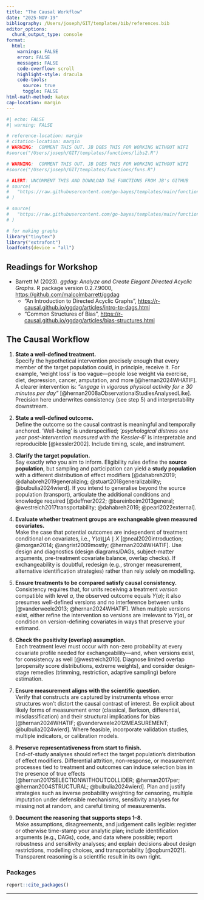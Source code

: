 ```yaml
---
title: "The Causal Workflow"
date: "2025-NOV-19"
bibliography: /Users/joseph/GIT/templates/bib/references.bib
editor_options: 
  chunk_output_type: console
format:
  html:
    warnings: FALSE
    error: FALSE
    messages: FALSE
    code-overflow: scroll
    highlight-style: dracula
    code-tools:
      source: true
      toggle: FALSE
html-math-method: katex
cap-location: margin
---
```

  
```r
#| echo: FALSE
#| warning: FALSE

# reference-location: margin
# citation-location: margin
# WARNING:  COMMENT THIS OUT. JB DOES THIS FOR WORKING WITHOUT WIFI
#source("/Users/joseph/GIT/templates/functions/libs2.R")

# WARNING:  COMMENT THIS OUT. JB DOES THIS FOR WORKING WITHOUT WIFI
#source("/Users/joseph/GIT/templates/functions/funs.R")

# ALERT: UNCOMMENT THIS AND DOWNLOAD THE FUNCTIONS FROM JB's GITHUB
# source(
#   "https://raw.githubusercontent.com/go-bayes/templates/main/functions/experimental_funs.R"
# )

# source(
#   "https://raw.githubusercontent.com/go-bayes/templates/main/functions/experimental_funs.R"
# )

# for making graphs
library("tinytex")
library("extrafont")
loadfonts(device = "all")
```

::: {.callout-note}
##  Readings for Workshop
- Barrett M (2023). _ggdag: Analyze and Create Elegant Directed Acyclic Graphs_. R package version 0.2.7.9000, <https://github.com/malcolmbarrett/ggdag>
  - "An Introduction to Directed Acyclic Graphs", <https://r-causal.github.io/ggdag/articles/intro-to-dags.html>
  - "Common Structures of Bias", <https://r-causal.github.io/ggdag/articles/bias-structures.html>
:::
  


## The Causal Workflow

1. **State a well-defined treatment.**  
   Specify the hypothetical intervention precisely enough that every member of the target population could, in principle, receive it. For example, 'weight loss' is too vague—people lose weight via exercise, diet, depression, cancer, amputation, and more [@hernan2024WHATIF]. A clearer intervention is: *"engage in vigorous physical activity for $\ge$ 30 minutes per day"* [@hernan2008aObservationalStudiesAnalysedLike]. Precision here underwrites consistency (see step 5) and interpretability downstream.

2. **State a well-defined outcome.**  
   Define the outcome so the causal contrast is meaningful and temporally anchored. ‘Well-being’ is underspecified; *'psychological distress one year post-intervention measured with the Kessler-6'* is interpretable and reproducible [@kessler2002]. Include timing, scale, and instrument.

3. **Clarify the target population.**  
   Say exactly *who* you aim to inform. Eligibility rules define the **source population**, but sampling and participation can yield a **study population** with a different distribution of effect modifiers [@dahabreh2019; @dahabreh2019generalizing; @stuart2018generalizability; @bulbulia2024wierd]. If you intend to generalise beyond the source population (transport), articulate the additional conditions and knowledge required [@deffner2022; @bareinboim2013general; @westreich2017transportability; @dahabreh2019; @pearl2022external].

4. **Evaluate whether treatment groups are exchangeable given measured covariates.**  
   Make the case that potential outcomes are independent of treatment conditional on covariates, i.e., $Y(a)\coprod A\mid X$ [@neal2020introduction; @morgan2014; @angrist2009mostly; @hernan2024WHATIF]. Use design and diagnostics (design diagrams/DAGs, subject-matter arguments, pre-treatment covariate balance, overlap checks). If exchangeability is doubtful, redesign (e.g., stronger measurement, alternative identification strategies) rather than rely solely on modelling.

5. **Ensure treatments to be compared satisfy causal consistency.**  
   Consistency requires that, for units receiving a treatment *version* compatible with level $a$, the observed outcome equals $Y(a)$; it also presumes well-defined versions and no interference between units [@vanderweele2013; @hernan2024WHATIF]. When multiple versions exist, either refine the intervention so versions are irrelevant to $Y(a)$, or condition on version-defining covariates in ways that preserve your estimand.

6. **Check the positivity (overlap) assumption.**  
   Each treatment level must occur with non-zero probability at every covariate profile needed for exchangeability—and, when versions exist, for consistency as well [@westreich2010]. Diagnose limited overlap (propensity score distributions, extreme weights), and consider design-stage remedies (trimming, restriction, adaptive sampling) before estimation.

7. **Ensure measurement aligns with the scientific question.**  
   Verify that constructs are captured by instruments whose error structures won’t distort the causal contrast of interest. Be explicit about likely forms of measurement error (classical, Berkson, differential, misclassification) and their structural implications for bias [@hernan2024WHATIF; @vanderweele2012MEASUREMENT; @bulbulia2024wierd]. Where feasible, incorporate validation studies, multiple indicators, or calibration models.

8. **Preserve representativeness from start to finish.**  
   End-of-study analyses should reflect the target population’s distribution of effect modifiers. Differential attrition, non-response, or measurement processes tied to treatment and outcomes can induce selection bias in the presence of true effects [@hernan2017SELECTIONWITHOUTCOLLIDER; @hernan2017per; @hernan2004STRUCTURAL; @bulbulia2024wierd]. Plan and justify strategies such as inverse probability weighting for censoring, multiple imputation under defensible mechanisms, sensitivity analyses for missing not at random, and careful timing of measurements.

9. **Document the reasoning that supports steps 1–8.**  
   Make assumptions, disagreements, and judgement calls legible: register or otherwise time-stamp your analytic plan; include identification arguments (e.g., DAGs), code, and data where possible; report robustness and sensitivity analyses; and explain decisions about design restrictions, modelling choices, and transportability [@ogburn2021]. Transparent reasoning is a scientific result in its own right.




<!-- ### 1 Nine‑Step Causal Inference Workflow  -->

<!-- | Step | Requirement | Key Question(s) | Example Good vs. Poor Definition | Core Assumption | -->
<!-- |------|-------------|-----------------|----------------------------------|-----------------| -->
<!-- | **1** | **State a Well-Defined Treatment** | What specific hypothetical intervention will be applied to all population members? | ✅ "Weight loss by at least 30 minutes of vigorous exercise each day" <br> ❌ "Weight loss" (many pathways: diet, exercise, illness, surgery) | **Consistency** | -->
<!-- | **2** | **State a Well-Defined Outcome** | What specific outcome measure will be assessed, when, and how? | ✅ "Psychological distress measured one year after intervention using Kessler-6 scale" <br> ❌ "Well-being" (vague construct) | **Interpretability** | -->
<!-- | **3** | **Clarify the Target Population** | To whom will results generalise? How does the source population relate to the target? | ✅ "New Zealand adults aged 18+ as represented in NZAVS weighted by census demographics" <br> ❌ "People in general" | **Generalisability** | -->
<!-- | **4** | **Evaluate Exchangeability** | Are treatment groups independent of potential outcomes conditional on measured covariates? | Can we achieve conditional independence through measured confounders? Consider unmeasured confounding. | **Conditional Exchangeability** | -->
<!-- | **5** | **Ensure Causal Consistency** | Are treatment versions independent of potential outcomes conditional on covariates? | Do different ways of receiving "treatment" yield the same potential outcomes? | **Consistency** | -->
<!-- | **6** | **Check Positivity** | Is there non-zero probability of each treatment level at every covariate combination? | Examine overlap in treatment assignment across the full covariate space. | **Positivity** | -->
<!-- | **7** | **Evaluate Measurement Validity** | Do measures relate to scientific questions? What are sources of measurement error bias? | Consider structural features of measurement error and their impact on causal inference. | **Measurement Validity** | -->
<!-- | **8** | **Address Attrition and Selection** | Does the final study group represent the target population throughout the study period? | Develop strategies for attrition, non-response, and measurement error bias. | **Representativeness** | -->
<!-- | **9** | **Document Transparently** | Have all reasoning, evidence, and decisions for steps 1-8 been clearly communicated? | Provide thorough documentation including causal assumptions and disagreements. | **Transparency** | -->




<!-- ## STEP 1: Ask Your Causal Question -->

<!-- -   **State your question:** is my question clearly stated? If not, state it. -->
<!-- -   **Relevance:** have I explained its importance? If not, explain. -->
<!-- -   **Ethics** how might this question affect people? How might not investigating this question affect people?  -->
<!-- -   **Causality:** Is my question causal? If not, refine your question. -->
<!-- -   **Heterogeneous Treatment Effects**:  Do I want to examine who responds differently (CATE)? -->
<!-- -   **Subgroup analysis:** does my question involve a subgroup (e.g., cultural group)? If not, develop a subgroup analysis question. -->
<!-- -   **Explain the Framework:** can I explain the causal inference framework and convey the gist to non-specialists? -->


<!-- #### Determine Data Requirements -->
<!-- -   **Data types:** is treatment assignment in my data randomised?  -->
<!-- -   **Time-series data:** are my data time-series? If not, reconsider your causal question. -->
<!-- -   **Data waves:** do I have at least three waves of data? If not, beware of confounding control issues. -->
<!-- -   **Data source:** what are the biases in collection/reporting -->

<!-- #### Determine the Outcome -->

<!-- -   **Outcome variable:** is the outcome variable *Y* defined? If not, define it. -->
<!-- -   **Multiple outcomes:** are there multiple outcomes? If yes, explain and define them. -->
<!-- -   **Outcome relevance:** can I explain how the outcome variable/s relate to my question? If not, clarify. -->
<!-- -   **Outcome type:** is my outcome binary and rare? If yes, consider logistic regression. If my outcome is continuous, consider z-transforming it or categorising it (consult an expert). -->
<!-- -   **Outcome timing:** does the outcome appear after the exposure? It should. -->

<!-- #### Determine the Exposure -->

<!-- -   **Exposure variable:** is the exposure variable *A* defined? If not, define it. -->
<!-- -   **Multiple exposures:** are there multiple exposures? If yes, reassess; if only one exposure, proceed. -->
<!-- -   **Exposure relevance:** can I explain how the exposure variable relates to my question? If not, clarify. -->
<!-- -   **Positivity:** can we intervene on the exposure at all levels of the covariates? We should be able to. -->
<!-- -   **Consistency:** can I interpret what it means to intervene on the exposure?  -->
<!-- -   **Exchangeability:** are different versions of the exposure conditionally exchangeable given measured baseline confounders? They should be. -->
<!-- -   **Exposure type:** is the exposure binary or continuous? -->
<!-- -   **Shift intervention**: Am I contrasting static interventions or modified treatment policies?   -->
<!-- -   **Exposure timing:** Does the exposure appear before the outcome? It should. -->

<!-- #### Account for Confounders -->

<!-- -   **Baseline confounders:** Have I defined my baseline confounders *L*? I should have. -->
<!-- -   **Justification:** Can I explain how the baseline confounders could affect both *A* and *Y*? I should be able to. -->
<!-- -   **Timing:** Are the baseline confounders measured before the exposure? They should be. -->
<!-- -   **Inclusion:** Is the baseline measure of the exposure and the baseline outcome included in the set of baseline confounders? They should be. -->
<!-- -   **Sufficiency:** Are the baseline confounders sufficient to ensure balance on the exposure, such that *A* is independent of *Y* given *L*? If not, plan a sensitivity analysis. -->
<!-- -   **Confounder type:** Are the confounders continuous or binary? If so, consider converting them to z-scores. If they are categorical with three or more levels, do not convert them to z-scores. -->

<!-- #### Draw a Causal Diagram with Unmeasured Confounders -->

<!-- -   **Unmeasured confounders:** Does previous science suggest the presence of unmeasured confounders? If not, expand your understanding. -->
<!-- -   **Causal diagram:** Have I drawn a causal diagram (DAG) to highlight both measured and unmeasured sources of confounding?  -->
<!-- -   **Measurement error:** Have I described potential biases from measurement errors? If not, we'll discuss later. -->
<!-- -   **Temporal order:** Does my DAG have time indicators to ensure correct temporal order? It should. -->
<!-- -   **Time consistency:** Is my DAG organized so that time follows in a consistent direction? It should. -->

<!-- #### Identify the Estimand -->

<!-- - ATE or CATE or both? -->

<!-- #### Understanding Source and Target Populations -->

<!-- -   **Populations identified:** Have I explained how my sample relates to my target populations? I should have. -->
<!-- -   **Generalisability and transportability:** Have I considered whether my results generalise different populations?  I should have. -->

<!-- #### Set Eligibility Criteria -->

<!-- -   **Criteria stated:** Have I stated the eligibility criteria for the study? I should have. -->

<!-- #### Describe Sample Characteristics -->

<!-- -   **Descriptive statistics:** have I provided descriptive statistics for demographic information taken at baseline? I should have. -->
<!-- -   **Exposure change:** Have I demonstrated the magnitudes of change in the exposure from baseline to the exposure interval? I should have. -->
<!-- -   **References:** Have I included references for more information about the sample? I should have. -->

<!-- #### Addressing Missing Data -->

<!-- -   **Missing data checks:** Have I checked for missing data? I should have. -->
<!-- -   **Missing data plan:** If there is missing data, have I described how I will address it? I should have. -->

<!-- #### Selecting the Model Approach: If Not Using Machine Learning  -->

<!-- -   **Approach decision:** Have I decided on using G-computation, IPTW, or Doubly-Robust Estimation? I should have. -->
<!-- -   **Interactions:** If not using machine learning, have I included the interaction of the exposure and baseline covariates? I should have. -->
<!-- -   **Big data:** If I have a large data set, should I include the interaction of the exposure, group, and baseline confounders? I should consider it. -->
<!-- -   **Model specification:** have I double-checked the model specification? I should. -->
<!-- -   **Outcome assessment:** If the outcome is rare and binary, have I specified logistic regression? If it's continuous, have I considered converting it to z-scores? -->
<!--   -   **Sensitivity analysis:** am I planning a sensitivity analysis using simulation? If yes, describe it (e.g. E-values.) -->

<!-- #### Machine Learing -->

<!-- Have I explained how causal forests work  -- also the workshop R package -->


<!-- ### Clarify unmeasured pre-treatment covariates -->

<!-- Let **U** denoted unmeasured pre-treatment covariates that may potentially bias the statistical association between *A* and *Y* independently of the measured covariates. -->

<!-- #### Consider: -->

<!-- -   To affect *Y* and *A*, *U* must occur before *A*. -->
<!-- -   It is useful to draw a causal diagramme to illustrate all potential sources of bias. -->
<!-- -   Causal diagrammes are qualitative tools that require specialist expertise. We cannot typically obtain a causal graph from the data. -->
<!-- -   A causal diagramme should include only as much information as is required to assess confounding. See @fig-dag-outcomewide for an example. -->
<!-- -   Because we cannot ensure the absence of unmeasured confounders in observational settings, it is vital to conduct sensitivity analyses for the results. For sensitivity analyeses, we use E-values. -->


<!-- ### Choose the scale for a causal contrast -->

<!-- Difference/ Risk ratio?  -->

<!-- #### Consider: -->

<!-- -   In the causal inference literature, the concept we use to make sense of stratum specific comparisons is called "effect modification." -->
<!-- -   By inferring effects within strata, we may evaluate whether the effects of different exposures or treatments on some well-defined outcome (measured in some well-defined time-period after the exposure) differ depending on group measurement. -->
<!-- -   The logic of effect modification differs slightly from that of interaction. -->

<!-- #### Aside: extensions -->

<!-- For continuous exposures, we must stipulate the level of contrast for the exposure (e.g. weekly versus monthly church attendance): -->

<!--   $$ATE_{a,a'} = E[Y(a) - Y(a')]$$ -->

<!-- This essentially denotes an average treatment effect comparing the outcome under treatment level $A$ to the outcome under treatment level $A'$. Likewise: -->

<!--   $$ATE_{a/a'} = \frac{E[Y(a)]}{E[Y(a')]}$$ -->

<!-- This defines the contrast of $A$ and $A'$ on a ratio scale. -->

<!-- #### Describe the population(s) for whom the intended study is meant to generalise by distinguishing between source and target populations. -->

<!-- Consider the following concepts: -->

<!-- -   **Source population**: a source population is where we gather our data for a study. We pull our specific sample from this group. It needs to mirror the broader group for our conclusions to be valid and widely applicable.  -->
<!-- -   **Target population**: the target population is the larger group we aim to apply our study's results to. It could be defined by location, demographics, or specific conditions. The closer the source matches the target in ways that are relevant to our causal questions, the stronger our causal inferences about the target population will be. -->
<!--  -   **Generalisability** refers to the ability to apply the causal effects estimated from a sample to the population it was drawn from. In simpler terms, it deals with the extrapolation of causal knowledge from a sample to the broader population. This concept is also called "external validity". -->

<!--   $$\text{Generalisability} = PATE \approx ATE_{\text{sample}}$$ -->

<!-- -   **Transportability** refers to the ability to extrapolate causal effects learned from a source population to a target population when certain conditions are met. It deals with the transfer of causal knowledge across different settings or populations. -->

<!--   $$\text{Transportability} = ATE_{\text{target}} \approx f(ATE_{\text{source}}, T)$$ -->

<!-- where $f$ is a function and $T$ is a function that maps the results from our source population to another population. To achieve transportability, we need information about the source and target populations and an understanding of how the relationships between treatment, outcome, and covariates differ between the populations. Assessing transportability requires scientific knowledge. -->

<!-- ### Summary Step 1: Consider how much we need to do when asking a causal question! -->

<!-- We discover that asking a causal question is a multifaceted task. It demands careful definition of the outcome, including its timing, the exposure, and covariates. It also requires selecting the appropriate scale for causal contrast, controlling for confounding, and potentially adjusting for sample weights or stratification. Finally, when asking a causal question, we must consider for whom the results apply. Only after following these steps can we then ask: "How may we answer this causal question?" -->

<!-- ## STEP 2: Answer Your Question -->

<!-- #### Obtain longitudinal data -->

<!-- Note that causal inference from observational data turns on the appropriate temporal ordering of the key variables involved in the study. -->

<!-- Recall we have defined. -->

<!-- -   **A**: Our exposure or treatment variable, denoted as **A**. Here we consider the example of 'Church attendance'. -->

<!-- -   **Y**: The outcome variable we are interested in, represented by **Y**, is psychological distress. We operationalise this variable through the 'Kessler-6' distress scale. -->

<!-- -   **L**: The confounding variables, collectively referred to as **L**, represent factors that can independently influence both **A** and **Y**. For example, socio-economic status could be a confounder that impacts both the likelihood of church attendance and the levels of psychological distress. -->

<!-- Given the importance of temporal ordering, we must now define time: -->

<!-- -   **t** $\in$ T: Let $t$ denote within a multiwave panel study with **T** measurement intervals. -->

<!--  Where $t/\text{{exposure}}$ denotes the measurement interval for the exposure. Longitudinal data collection provides us the ability to establish a causal model such that: -->

<!-- $$t_{confounders} < t_{exposure}< t_{outcome}$$ -->
<!-- To minimise the posibility of time-varying confounding and obtain the clearest effect estimates, we should acquire the most recent values of $\mathbf{L}$ preceding $A$ and the latest values of $A$ before $Y$. -->

<!-- Note in @fig-dag-outcomewide, We use the prefixes "t0, t1, and t2" to denote temporal ordering. We include in the set of baseline confounders the pre-exposure measurement of *A* and *Y*. This allows for more substantial confounding control. For unmeasured confounder to affect both the exposure and the outcome, it would need to do so independently of the pre-exposure confounders. Additionally, including the baseline exposure gives us an effect estimate for the incidence exposure, rather than the prevelance of the exposure. This helps us to assess the expected change in the outcome were we to initate a change in the exposure. -->

<!-- ### Include the measured exposure with baseline covariates -->

<!-- Controlling for prior exposure enables the interpretation of the effect estimate as a change in the exposure in a manner akin to a randomised trial. We propose that the effect estimate with prior control for the exposure estimates the "incidence exposure" rather than the "prevalence exposure" [@danaei2012]. It is crucial to estimate the incidence exposure because if the effects of an exposure are harmful in the short term such that these effects are not subsequently measured, a failure to adjust for prior exposure will yield the illusion that the exposure is beneficial. Furthermore, this approach aids in controlling for unmeasured confounding. For such a confounder to explain away the observed exposure-outcome association, it would need to do so independently of the prior level of the exposure and outcome. -->

<!-- ### State the eligibility criteria for participation -->

<!-- This step is invaluable for assessing whether we are answering the causal question that we have asked. -->

<!-- #### Consider: -->

<!-- -   Generalisability: we cannot evaluate inferences to a target group from the source population if we do not describe the source population -->
<!-- -   Eligibility criteria will help us to ensure whether we have correctly evaluated potential measurement bias/error in our instruments. For example, the New Zealand Attitudes and Values Study is a National Probability study of New Zealanders. Individuals were randomly selected from the country's electoral roll. From these invitations there was typically less than 15% response rate. How might this process of recruitment affect generalisability and transportability of our results? -->

<!-- - Aside: discuss per protocol effects/ intention to treat effects -->

<!-- ### Determine how missing data will be handled -->

<!-- -  As we consider in this workshop, loss to follow up and non-response opens sources for bias. We must develop a strategy for handling missing data. -->

<!-- ### State a statistical model -->

<!-- The models you considered on Day 1 of this workshop are G-computation, Inverse Probability of Treatement Weighting, and Doubly-Robust estimation. -->

<!-- ### Reporting -->

<!-- Consider the following ideas about how to report your model: -->

<!-- -   **Estimator**: Doubly robust where possible. -->
<!-- -   **Propensity Score Reporting:** Detail the process of propensity score derivation, including the model used and any variable transformations. -->
<!-- -   **WeightIt Package:** Explicitly mention the use of the 'WeightIt' package in R, including any specific options or parameters used in the propensity score estimation process. -->
<!-- -   **Method Variations:** Report if different methods were used to obtain propensity scores, and the reasons behind the choice of methods such as 'ebal', 'energy', and 'ps'. -->
<!-- -   **Continuous Exposures:** Highlight that for continuous exposures, only the 'energy' option was used for propensity score estimation. -->
<!-- -  **Binary Exposure** Justify your cutpoints by referencing theory/existing knowledge *in advance* of conducting the analysis. -->
<!-- -   **Subgroup Estimation:** Confirm that the propensity scores for subgroups were estimated separately, and discuss how the weights were subsequently combined with the original data. -->
<!-- -   **Covariate Balance:** Include a Love plot to visually represent covariate balance on the exposure both before and after weighting. -->
<!-- -   **Weighting Algorithm Statistics:** Report the statistics for the weighting algorithms as provided by the WeightIt package, including any measures of balance or fit. -->
<!-- -   **Outcome Regression Model:** Clearly report the type of regression model used to estimate outcome model coefficients (e.g., linear regression, Poisson, binomial), and mention if the exposure was interacted with the baseline covariates. Do not report model coefficients as these have no interpretation. -->
<!-- -   **Subgroup Interaction:** Address whether the subgroup was included separately as an interaction in the outcome model, and if the model successfully converged. -->
<!-- -   **Machine Learning Using `lmtp`** If using the `lmtp` package, do a stratified analysis. (see today's lab) -->
<!-- -   **Model coefficients:** note that the model coefficients should not be interpreted, as they are not meaningful in this context. -->
<!-- -   **Confidence intervals and standard errors:** Describe the methods used to derive confidence intervals and standard errors, noting the use of the 'clarify' package in R for simulation based inference. -->

<!-- ### Example of how to report a doubly robust method in your report -->

<!-- The Doubly Robust Estimation method for Subgroup Analysis Estimator is a sophisticated tool combining features of both IPTW and G-computation methods, providing unbiased estimates if either the propensity score or outcome model is correctly specified. The process involves five main steps: -->

<!-- **Step 1** involves the estimation of the propensity score, a measure of the conditional probability of exposure given the covariates and the subgroup indicator. This score is calculated using statistical models such as logistic regression, with the model choice depending on the nature of the data and exposure. Weights for each individual are then calculated using this propensity score. These weights depend on the exposure status and are computed differently for exposed and unexposed individuals. The estimation of propensity scores is performed separately within each subgroup stratum. -->

<!-- **Step 2** focuses on fitting a weighted outcome model, making use of the previously calculated weights from the propensity scores. This model estimates the outcome conditional on exposure, covariates, and subgroup, integrating the weights into the estimation process. Unlike in propensity score model estimation, covariates are included as variables in the outcome model. This inclusion makes the method doubly robust - providing a consistent effect estimate if either the propensity score or the outcome model is correctly specified, thereby reducing the assumption of correct model specification. -->

<!-- **Step 3** entails the simulation of potential outcomes for each individual in each subgroup. These hypothetical scenarios assume universal exposure to the intervention within each subgroup, regardless of actual exposure levels. The expectation of potential outcomes is calculated for each individual in each subgroup, using individual-specific weights. These scenarios are performed for both the current and alternative interventions. -->

<!-- **Step 4** is the estimation of the average causal effect for each subgroup, achieved by comparing the computed expected values of potential outcomes under each intervention level. The difference represents the average causal effect of changing the exposure within each subgroup.  -->

<!-- **Step 5** involves comparing differences in causal effects across groups by calculating the differences in the estimated causal effects between different subgroups. Confidence intervals and standard errors for these calculations are determined using simulation-based inference methods [@greifer2023]. This step allows for a comprehensive comparison of the impact of different interventions across various subgroups, while encorporating uncertainty. -->

<!-- ### Inference -->

<!-- Consider the following ideas about what to discuss in one's findings: -->
<!--                                                                                                                           Consider the following ideas about what to discuss in one's findings. The order of exposition might be different. -->

<!-- 1.  **Summary of results**:  What did you find? -->

<!-- 2. **Interpretation of E-values:** Interpret the E-values used for sensitivity analysis. State what they represent in terms of the robustness of the findings to potential unmeasured confounding. -->

<!-- 3.  **Causal Effect Interpretation:** What is the interest of the effect, if any, if an effect was observed? Interpret the average causal effect of changing the exposure level within each subgroup, and discuss its relevance to the research question.  -->

<!-- 4.  **Comparison of Subgroups:** Discuss how differences in causal effect estimates between different subgroups, if observed, or if not observed, contribute to the overall findings of the study. -->

<!-- 5.  **Uncertainty and Confidence Intervals:** Consider the uncertainty around the estimated causal effects, and interpret the confidence intervals to understand the precision of the estimates. -->

<!-- 6.  **Generalisability and Transportability:** Reflect on the generalizability of the study results to other contexts or populations. Discuss any factors that might influence the transportability of the causal effects found in the study. (Again see lecture 9.) -->

<!-- 7.  **Assumptions and Limitations:** Reflect on the assumptions made during the study and identify any limitations in the methodology that could affect the interpretation of results. State that the implications of different intervention levels on potential outcomes are not analysed.  -->

<!-- 8.  **Theoretical Relevance**: How are these findings relevant to existing theories.  -->

<!-- 9.  **Replication and Future Research:** Consider how the study could be replicated or expanded upon in future research, and how the findings contribute to the existing body of knowledge in the field. -->

<!-- 10. **Real-world Implications:** Discuss the real-world implications of the findings, and how they could be applied in policy, practice, or further research. -->


<!-- ## Appendix A: Details of Estimation Approaches -->

<!-- ### G-computation for Subgroup Analysis Estimator -->

<!-- **Step 1:** Estimate the outcome model. Fit a model for the outcome $Y$, conditional on the exposure $A$, the covariates $L$, and subgroup indicator $G$. This model can be a linear regression, logistic regression, or another statistical model. The goal is to capture the relationship between the outcome, exposure, confounders, and subgroups. -->

<!-- $$ \hat{E}(Y|A,L,G) = f_Y(A,L,G; \theta_Y) $$ -->

<!-- This equation represents the expected value of the outcome $Y$ given the exposure $A$, covariates $L$, and subgroup $G$, as modelled by the function $f_Y$ with parameters $\theta_Y$. This formulation allows for the prediction of the average outcome $Y$ given certain values of $A$, $L$, and $G$. -->

<!-- **Step 2:** Simulate potential outcomes. For each individual in each subgroup, predict their potential outcome under the intervention $A=a$ using the estimated outcome model: -->

<!-- $$\hat{E}[Y(a)|G=g] = \frac{1}{N_g} \sum_{i:G_i=g} \hat{E}[Y|A=a, L=L_i, G=g; \hat{\theta}_Y]$$ -->

<!-- We also predict the potential outcome for everyone in each subgroup under the causal contrast, setting the intervention for everyone in that group to $A=a'$: -->

<!--                                                                                                                        $$\hat{E}[Y(a')|G=g] = \frac{1}{N_g} \sum_{i:G_i=g} \hat{E}[Y|A=a', L=L_i, G=g; \hat{\theta}_Y]$$ -->


<!--   In these equations, $Y$ represents the potential outcome, $A$ is the intervention, $L$ are the covariates, $G=g$ represents the subgroup, and $\theta_Y$ are the parameters of the outcome model. -->

<!--   **Step 3:** Calculate the estimated difference for each subgroup $g$: -->

<!--     $$\hat{\delta}_g = \hat{E}[Y(a)|G=g] - \hat{E}[Y(a')|G=g]$$ -->

<!-- This difference $\hat{\delta}_g$ represents the average causal effect of changing the exposure from level $a'$ to level $a$ within each subgroup $g$. -->

<!-- We use simulation-based inference methods to compute standard errors and confidence intervals [@greifer2023]. -->

<!-- **Step 4:** Compare differences in causal effects by subgroups: -->

<!--  $$\hat{\gamma} = \hat{\delta}_g - \hat{\delta}_{g'}$$ -->

<!-- where, -->

<!-- $$\hat{\gamma} = \overbrace{\big( \hat{E}[Y(a)|G=g] - \hat{E}[Y(a')|G=g] \big)}^{\hat{\delta}_g} - \overbrace{\big( \hat{E}[Y(a)|G=g'] - \hat{E}[Y(a')|G=g'] \big)}^{\hat{\delta}_{g'}}$$ -->

<!-- This difference $\hat{\gamma}$ represents the difference in the average causal effects between the subgroups $g$ and $g'$. It measures the difference in effect of the exposure $A$ within subgroup $G$ on the outcome $Y$.[^note_care]  -->

<!-- [^note_care]: $A$ and $G$ on $Y$ might not be additive. We assume that the potential confounders $L$ are sufficient to control for confounding. See Appendix -->

<!-- We again use simulation-based inference methods to compute standard errors and confidence intervals [@greifer2023]. -->


<!-- ### Inverse Probability of Treatment Weighting (IPTW) for Subgroup Analysis Estimator -->


<!-- **Step 1:** Estimate the propensity score. The propensity score $e(L, G)$ is the conditional probability of the exposure $A = 1$, given the covariates $L$ and subgroup indicator $G$. This can be modeled using logistic regression or other suitable methods, depending on the nature of the data and the exposure. -->

<!-- $$\hat{e} = P(A = 1 | L, G) = f_A(L, G; \theta_A)$$ -->

<!-- Here, $f_A(L, G; \theta_A)$ is a function (statistical model) that estimates the probability of the exposure $A = 1$ given covariates $L$ and subgroup $G$. Then, we calculate the weights for each individual, denoted as $v$, using the estimated propensity score: -->

<!-- $$ -->
<!-- v = -->
<!-- \begin{cases} -->
<!-- \frac{1}{\hat{e}} & \text{if } A = 1 \\ -->
<!-- \frac{1}{1-\hat{e}} & \text{if } A = 0 -->
<!-- \end{cases} -->
<!-- $$ -->
<!-- **Step 2:** Fit a weighted outcome model. Using the weights calculated from the estimated propensity scores, fit a model for the outcome $Y$, conditional on the exposure $A$ and subgroup $G$. This can be represented as: -->

<!-- $$ \hat{E}(Y|A, G; V) = f_Y(A, G ; \theta_Y, V) $$ -->

<!-- In this model, $f_Y$ is a function (such as a weighted regression model) with parameters $θ_Y$. -->

<!-- **Step 3:** Simulate potential outcomes. For each individual in each subgroup, simulate their potential outcome under the hypothetical scenario where everyone in the subgroup is exposed to the intervention $A=a$ regardless of their actual exposure level: -->

<!-- $$\hat{E}(Y(a)|G=g) = \hat{E}[Y|A=a,G=g; \hat{\theta}_Y, v]$$ -->

<!-- And also under the hypothetical scenario where everyone is exposed to intervention $A=a'$: -->

<!-- $$\hat{E}(Y(a')|G=g) = \hat{E}[Y|A=a',G=g; \hat{\theta}_Y, v]$$ -->

<!-- **Step 4:** Estimate the average causal effect for each subgroup as the difference in the predicted outcomes: -->

<!-- $$\hat{\delta}_g = \hat{E}[Y(a)|G=g] - \hat{E}[Y(a')|G=g]$$ -->

<!-- The estimated difference $\hat{\delta}_g$ represents the average causal effect within group $g$. -->

<!-- **Step 5:** Compare differences in causal effects by groups. Compute the differences in the estimated causal effects between different subgroups: -->

<!--     $$\hat{\gamma} = \hat{\delta}_g - \hat{\delta}_{g'}$$ -->

<!-- where, -->

<!-- $$\hat{\gamma} = \overbrace{\big( \hat{E}[Y(a)|G=g] - \hat{E}[Y(a')|G=g] \big)}^{\hat{\delta}_g} - \overbrace{\big( \hat{E}[Y(a)|G=g'] - \hat{E}[Y(a')|G=g'] \big)}^{\hat{\delta}_{g'}}$$ -->

<!-- This $\hat{\gamma}$ represents the difference in the average causal effects between the subgroups $g$ and $g'$. -->


<!-- We again use simulation-based inference methods to compute standard errors and confidence intervals [@greifer2023]. -->


<!-- ### Doubly Robust Estimation for Subgroup Analysis Estimator -->
<!-- It appears that the Doubly Robust Estimation explanation for subgroup analysis is already clear and correct, covering all the necessary steps in the process. Nevertheless, there's a slight confusion in step 4. The difference $\delta_g$ is not defined within the document. I assume that you intended to write $\hat{\delta}_g$. Here's the corrected version: -->

<!-- ### Doubly Robust Estimation for Subgroup Analysis Estimator -->

<!-- Doubly Robust Estimation is a powerful technique that combines the strengths of both the IPTW and G-computation methods. It uses both the propensity score model and the outcome model, which makes it doubly robust: it produces unbiased estimates if either one of the models is correctly specified. -->

<!-- **Step 1** Estimate the propensity score. The propensity score $\hat{e}(L, G)$ is the conditional probability of the exposure $A = 1$, given the covariates $L$ and subgroup indicator $G$. This can be modeled using logistic regression or other suitable methods, depending on the nature of the data and the exposure. -->

<!-- $$\hat{e} = P(A = 1 | L, G) = f_A(L, G; \theta_A)$$ -->

<!-- Here, $f_A(L, G; \theta_A)$ is a function (statistical model) that estimates the probability of the exposure $A = 1$ given covariates $L$ and subgroup $G$. Then, we calculate the weights for each individual, denoted as $v$, using the estimated propensity score: -->

<!-- $$ -->
<!-- v =  -->
<!-- \begin{cases}  -->
<!-- \frac{1}{\hat{e}} & \text{if } A = 1 \\ -->
<!-- \frac{1}{1-\hat{e}} & \text{if } A = 0  -->
<!-- \end{cases} -->
<!-- $$ -->

<!-- **Step 2** Fit a weighted outcome model. Using the weights calculated from the estimated propensity scores, fit a model for the outcome $Y$, conditional on the exposure $A$, covariates $L$, and subgroup $G$. -->

<!-- $$ \hat{E}(Y|A, L, G; V) = f_Y(A, L, G ; \theta_Y, V) $$ -->

<!-- **Step 3** For each individual in each subgroup, simulate their potential outcome under the hypothetical scenario where everyone in the subgroup is exposed to the intervention $A=a$ regardless of their actual exposure level: -->

<!-- $$\hat{E}(Y(a)|G=g) = \hat{E}[Y|A=a,G=g; L,\hat{\theta}_Y, v]$$ -->

<!-- And also under the hypothetical scenario where everyone in each subgroup is exposed to intervention $A=a'$: -->

<!--   $$\hat{E}(Y(a')|G=g) = \hat{E}[Y|A=a',G=g; L; \hat{\theta}_Y, v]$$ -->

<!-- **Step 4** Estimate the average causal effect for each subgroup. Compute the estimated expected value of the potential outcomes under each intervention level for each subgroup: -->

<!--     $$\hat{\delta}_g = \hat{E}[Y(a)|G=g] - \hat{E}[Y(a')|G=g]$$ -->

<!-- The estimated difference $\hat{\delta}_g$ represents the average causal effect of changing the exposure from level $a'$ to level $a$ within each subgroup. -->

<!-- **Step 5** Compare differences in causal effects by groups. Compute the differences in the estimated causal effects between different subgroups: -->

<!-- $$\hat{\gamma} = \hat{\delta}_g - \hat{\delta}_{g'}$$ -->

<!-- where, -->

<!-- $$\hat{\gamma} = \overbrace{\big( \hat{E}[Y(a)|G=g] - \hat{E}[Y(a')|G=g] \big)}^{\hat{\delta}_g} - \overbrace{\big( \hat{E}[Y(a)|G=g'] - \hat{E}[Y(a')|G=g'] \big)}^{\hat{\delta}_{g'}}$$ -->


<!-- We again use simulation-based inference methods to compute standard errors and confidence intervals [@greifer2023]. -->


<!-- ## Appendix B: G-computation for Subgroup Analysis Estimator with Non-Additive Effects -->

<!-- **Step 1:** Estimate the outcome model. Fit a model for the outcome $Y$, conditional on the exposure $A$, the covariates $L$, subgroup indicator $G$, and interactions between $A$ and $G$. This model can be a linear regression, logistic regression, or another statistical model. The goal is to capture the relationship between the outcome, exposure, confounders, subgroups, and their interactions. -->

<!-- $$ \hat{E}(Y|A,L,G,AG) = f_Y(A,L,G,AG; \theta_Y) $$ -->

<!--   This equation represents the expected value of the outcome $Y$ given the exposure $A$, covariates $L$, subgroup $G$, and interaction term $AG$, as modeled by the function $f_Y$ with parameters $\theta_Y$.  -->

<!-- **Step 2:** Simulate potential outcomes. For each individual in each subgroup, predict their potential outcome under the intervention $A=a$ using the estimated outcome model: -->

<!--   $$\hat{E}(Y(a)|G=g) = \hat{E}[Y|A=a,L,G=g,AG=ag; \hat{\theta}_Y]$$ -->

<!-- We also predict the potential outcome for everyone in each subgroup under the causal contrast, setting the intervention for everyone in that group to $A=a'$: -->

<!-- $$\hat{E}(Y(a')|G=g) = \hat{E}[Y|A=a',L,G=g,AG=a'g; \hat{\theta}_Y]$$ -->

<!-- **Step 3:** Calculate the estimated difference for each subgroup $g$: -->

<!--   $$\hat{\delta}_g = \hat{E}[Y(a)|G=g] - \hat{E}[Y(a')|G=g]$$ -->

<!-- **Step 4:** Compare differences in causal effects by subgroups: -->

<!-- $$\hat{\gamma} = \hat{\delta}_g - \hat{\delta}_{g'}$$ -->

<!--   where, -->

<!-- $$\hat{\gamma} = \overbrace{\big( \hat{E}[Y(a)|G=g] - \hat{E}[Y(a')|G=g] \big)}^{\hat{\delta}_g} - \overbrace{\big( \hat{E}[Y(a)|G=g'] - \hat{E}[Y(a')|G=g'] \big)}^{\hat{\delta}_{g'}}$$ -->

<!-- This difference $\hat{\gamma}$ represents the difference in the average causal effects between the subgroups $g$ and $g'$, taking into account the interaction effect of the exposure $A$ and the subgroup $G$ on the outcome $Y$. -->

<!-- Note that the interaction term $AG$ (or $ag$ and $a'g$ in the potential outcomes) stands for the interaction between the exposure level and the subgroup. This term is necessary to accommodate the non-additive effects in the model. As before, we must ensure that potential confounders $L$ are sufficient to control for confounding.  -->

<!-- ## Appendix C: Doubly Robust Estimation for Subgroup Analysis Estimator with Interaction -->

<!-- Again, Doubly Robust Estimation combines the strengths of both the IPTW and G-computation methods. It uses both the propensity score model and the outcome model, which makes it doubly robust: it produces unbiased estimates if either one of the models is correctly specified. -->

<!-- **Step 1** Estimate the propensity score. The propensity score $e(L, G)$ is the conditional probability of the exposure $A = 1$, given the covariates $L$ and subgroup indicator $G$. This can be modeled using logistic regression or other suitable methods, depending on the nature of the data and the exposure. -->

<!-- $$e = P(A = 1 | L, G) = f_A(L, G; \theta_A)$$ -->

<!--   Here, $f_A(L, G; \theta_A)$ is a function (statistical model) that estimates the probability of the exposure $A = 1$ given covariates $L$ and subgroup $G$. Then, we calculate the weights for each individual, denoted as $v$, using the estimated propensity score: -->

<!-- $$ -->
<!--   v =  -->
<!--   \begin{cases}  -->
<!-- \frac{1}{\hat{e}} & \text{if } A = 1 \\ -->
<!-- \frac{1}{1-\hat{e}} & \text{if } A = 0  -->
<!-- \end{cases} -->
<!-- $$ -->

<!--   **Step 2** Fit a weighted outcome model. Using the weights calculated from the estimated propensity scores, fit a model for the outcome $Y$, conditional on the exposure $A$, covariates $L$, subgroup $G$ and the interaction between $A$ and $G$. -->

<!-- $$ \hat{E}(Y|A, L, G, AG; V) = f_Y(A, L, G, AG ; \theta_Y, V) $$ -->

<!--   **Step 3** For each individual in each subgroup, simulate their potential outcome under the hypothetical scenario where everyone in the subgroup is exposed to the intervention $A=a$ regardless of their actual exposure level: -->

<!--   $$\hat{E}(Y(a)|G=g) = \hat{E}[Y|A=a,G=g, AG=ag; L,\hat{\theta}_Y, v]$$ -->

<!-- And also under the hypothetical scenario where everyone in each subgroup is exposed to intervention $A=a'$: -->

<!-- $$\hat{E}(Y(a')|G=g) = \hat{E}[Y|A=a',G=g, AG=a'g; L; \hat{\theta}_Y, v]$$ -->

<!-- **Step 4** Estimate the average causal effect for each subgroup. Compute the estimated expected value of the potential outcomes under each intervention level for each subgroup: -->

<!--   $$\hat{\delta}_g = \hat{E}[Y(a)|G=g] - \hat{E}[Y(a')|G=g]$$ -->

<!-- The estimated difference $\hat{\delta}_g$ represents the average causal effect of changing the exposure from level $a'$ to level $a$ within each subgroup. -->

<!-- **Step 5** Compare differences in causal effects by groups. Compute the differences in the estimated causal effects between different subgroups: -->

<!-- $$\hat{\gamma} = \hat{\delta}_g - \hat{\delta}_{g'}$$ -->

<!-- where, -->

<!-- $$\hat{\gamma} = \overbrace{\big( \hat{E}[Y(a)|G=g] - \hat{E}[Y(a')|G=g] \big)}^{\hat{\delta}_g} - \overbrace{\big( \hat{E}[Y(a)|G=g'] - \hat{E}[Y(a')|G=g'] \big)}^{\hat{\delta}_{g'}}$$ -->

<!-- We again use simulation-based inference methods to compute standard errors and confidence intervals [@greifer2023]. -->



<!-- ## Appendix D: Marginal Structural Models for Estimating Population Average Treatment Effect with Interaction (Doubly Robust) -->


<!-- Sometimes we will only wish to estimate a marginal effect. In that case. -->

<!-- **Step 1** Estimate the propensity score. The propensity score $e(L)$ is the conditional probability of the exposure $A = 1$, given the covariates $L$ which contains the subgroup $G$. This can be modelled using logistic regression or other functions as described in @greifer2023 -->

<!-- $$\hat{e} = P(A = 1 | L) = f_A(L; \theta_A)$$ -->

<!-- Here, $f_A(L; \theta_A)$ is a function (a statistical model) that estimates the probability of the exposure $A = 1$ given covariates $L$. Then, we calculate the weights for each individual, denoted as $v$, using the estimated propensity score: -->
<!-- $$ -->
<!--   v =  -->
<!--   \begin{cases}  -->
<!-- \frac{1}{e} & \text{if } A = 1 \\ -->
<!-- \frac{1}{1-e} & \text{if } A = 0  -->
<!-- \end{cases} -->
<!-- $$ -->

<!-- **Step 2** Fit a weighted outcome model. Using the weights calculated from the estimated propensity scores, fit a model for the outcome $Y$, conditional on the exposure $A$ and covariates $L$. -->

<!-- $$ \hat{E}(Y|A, L; V) = f_Y(A, L; \theta_Y, V) $$ -->

<!-- This model should include terms for both the main effects of $A$ and $L$ and their interaction $AL$. -->

<!-- **Step 3** For the entire population, simulate the potential outcome under the hypothetical scenario where everyone is exposed to the intervention $A=a$ regardless of their actual exposure level: -->

<!--   $$\hat{E}(Y(a)) = \hat{E}[Y|A=a; L,\hat{\theta}_Y, v]$$ -->

<!-- And also under the hypothetical scenario where everyone is exposed to intervention $A=a'$: -->

<!-- $$\hat{E}(Y(a')) = \hat{E}[Y|A=a'; L; \hat{\theta}_Y, v]$$ -->

<!-- **Step 4** Estimate the average causal effect for the entire population. Compute the estimated expected value of the potential outcomes under each intervention level for the entire population: -->

<!-- $$\hat{\delta} = \hat{E}[Y(a)] - \hat{E}[Y(a')]$$ -->

<!-- The estimated difference $\hat{\delta}$ represents the average causal effect of changing the exposure from level $a'$ to level $a$ in the entire population. -->

<!-- We again use simulation-based inference methods to compute standard errors and confidence intervals [@greifer2023]. -->


<!-- ### Machine Learning -->

<!-- Example from https://osf.io/cnphs -->


<!-- > We perform statistical estimation using semi-parametric Targeted -->
<!-- Learning, specifically a Targeted Minimum Loss-based Estimation (TMLE) -->
<!-- estimator. TMLE is a robust method that combines machine learning -->
<!-- techniques with traditional statistical models to estimate causal -->
<!-- effects while providing valid statistical uncertainty measures for these -->
<!-- estimates [@van2012targeted; @van2014targeted]. -->

<!-- > TMLE operates through a two-step process that involves modelling both -->
<!-- the outcome and treatment (exposure). Initially, TMLE employs machine -->
<!-- learning algorithms to flexibly model the relationship between -->
<!-- treatments, covariates, and outcomes. This flexibility allows TMLE to -->
<!-- account for complex, high-dimensional covariate spaces -->
<!-- \emph{efficiently} without imposing restrictive model assumptions; -->
<!-- [@vanderlaan2011; @vanderlaan2018]. The outcome of this step is a set -->
<!-- of initial estimates for these relationships. -->

<!-- > The second step of TMLE involves ``targeting'' these initial estimates -->
<!-- by incorporating information about the observed data distribution to -->
<!-- improve the accuracy of the causal effect estimate. TMLE achieves this -->
<!-- precision through an iterative updating process, which adjusts the -->
<!-- initial estimates towards the true causal effect. This updating process -->
<!-- is guided by the efficient influence function, ensuring that the final -->
<!-- TMLE estimate is as close as possible, given the measures and data, to -->
<!-- the targeted causal effect while still being robust to -->
<!-- model-misspecification in either the outcome or the treatment model -->
<!-- [@van2014discussion]. -->

<!-- > Again, a central feature of TMLE is its double-robustness property. If -->
<!-- either the treatment model or the outcome model is correctly specified, -->
<!-- the TMLE estimator will consistently estimate the causal effect. -->
<!-- Additionally, we used cross-validation to avoid over-fitting, following -->
<!-- the pre-stated protocols in Bulbulia [@bulbulia2024PRACTICAL]. The integration of TMLE -->
<!-- and machine learning technologies reduces the dependence on restrictive -->
<!-- modelling assumptions and introduces an additional layer of robustness. -->
<!-- For further details of the specific targeted learning strategy we -->
<!-- favour, see [@hoffman2022, @hoffman2023]. We perform estimation using the -->
<!-- \texttt{lmtp} package [@williams2021]. We used the \texttt{superlearner} library for semi-parametric estimation with the predefined libraries \texttt{SL.ranger}, -->
<!-- \texttt{SL.glmnet}, and \texttt{SL.xgboost} [@xgboost2023; @polley2023; @Ranger2017]. We created graphs, tables and output reports using the \texttt{margot} package -->
<!-- [@margot2024]. -->


<!-- ### Sensitivity Analysis Using the E-value -->

<!-- > To assess the sensitivity of results to unmeasured confounding, we -->
<!-- report VanderWeele and Ding's ``E-value'' in all analyses -->
<!-- [@vanderweele2017]. The E-value quantifies the minimum strength of association (on the risk ratio scale) that an unmeasured confounder would need to have with both the exposure -->
<!-- and the outcome (after considering the measured covariates) to explain -->
<!-- away the observed exposure-outcome association -->
<!-- [@linden2020EVALUE; @vanderweele2020]. To -->
<!-- evaluate the strength of evidence, we use the bound of the E-value 95\% -->
<!-- confidence interval closest to 1. -->




### Packages

```r
report::cite_packages()
```

---
